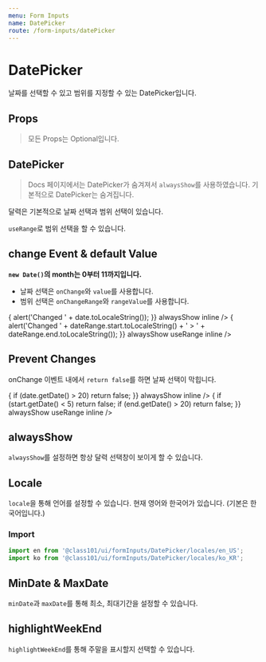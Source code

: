 ```yaml
---
menu: Form Inputs
name: DatePicker
route: /form-inputs/datePicker
---
```



# DatePicker

날짜를 선택할 수 있고 범위를 지정할 수 있는 DatePicker입니다.

## Props

> 모든 Props는 Optional입니다.

<PropsTable of={DatePicker} />

## DatePicker

> Docs 페이지에서는 DatePicker가 숨겨져서 `alwaysShow`를 사용하였습니다. 기본적으로 DatePicker는 숨겨집니다.

달력은 기본적으로 날짜 선택과 범위 선택이 있습니다.

`useRange`로 범위 선택을 할 수 있습니다.

<Playground>
  <DatePicker alwaysShow inline />
  <DatePicker alwaysShow useRange inline />
</Playground>

## change Event & default Value

**`new Date()`의 month는 0부터 11까지입니다.**

- 날짜 선택은 `onChange`와 `value`를 사용합니다.
- 범위 선택은 `onChangeRange`와 `rangeValue`를 사용합니다.

<Playground>
  <DatePicker
    value={new Date(2020, 0, 1)}
    onChange={date => {
      alert('Changed ' + date.toLocaleString());
    }}
    alwaysShow
    inline
  />
  <DatePicker
    rangeValue={{
      start: new Date(2020, 0, 1),
      end: new Date(2020, 0, 15),
    }}
    onChangeRange={dateRange => {
      alert('Changed ' + dateRange.start.toLocaleString() + ' > ' + dateRange.end.toLocaleString());
    }}
    alwaysShow
    useRange
    inline
  />
</Playground>

## Prevent Changes

onChange 이벤트 내에서 `return false`를 하면 날짜 선택이 막힙니다.

<Playground>
  <DatePicker
    onChange={date => {
      if (date.getDate() > 20) return false;
    }}
    alwaysShow
    inline
  />
  <DatePicker
    onChangeRange={({ start, end }) => {
      if (start.getDate() < 5) return false;
      if (end.getDate() > 20) return false;
    }}
    alwaysShow
    useRange
    inline
  />
</Playground>

## alwaysShow

`alwaysShow`를 설정하면 항상 달력 선택창이 보이게 할 수 있습니다.

<Playground>
  <DatePicker inline style={{ verticalAlign: 'top' }} />
  <DatePicker alwaysShow inline />
</Playground>

## Locale

`locale`을 통해 언어를 설정할 수 있습니다.
현재 영어와 한국어가 있습니다. (기본은 한국어입니다.)

### Import

```typescript
import en from '@class101/ui/formInputs/DatePicker/locales/en_US';
import ko from '@class101/ui/formInputs/DatePicker/locales/ko_KR';
```

<Playground>
  <DatePicker locale={en} alwaysShow />
</Playground>

## MinDate & MaxDate

`minDate`과 `maxDate`를 통해 최소, 최대기간을 설정할 수 있습니다.

<Playground>
  <DatePicker
    minDate={new Date(2019, 0, 1)}
    value={new Date(2019, 3, 1)}
    maxDate={new Date(2019, 11, 31)}
    alwaysShow
    inline
  />
  <DatePicker minDate={new Date(2020, 4, 1)} maxDate={new Date(2020, 6, 30)} alwaysShow useRange inline />
</Playground>

## highlightWeekEnd

`highlightWeekEnd`를 통해 주말을 표시할지 선택할 수 있습니다.

<Playground>
  <DatePicker alwaysShow inline  />
  <DatePicker highlightWeekEnd={false}  alwaysShow inline />
</Playground>